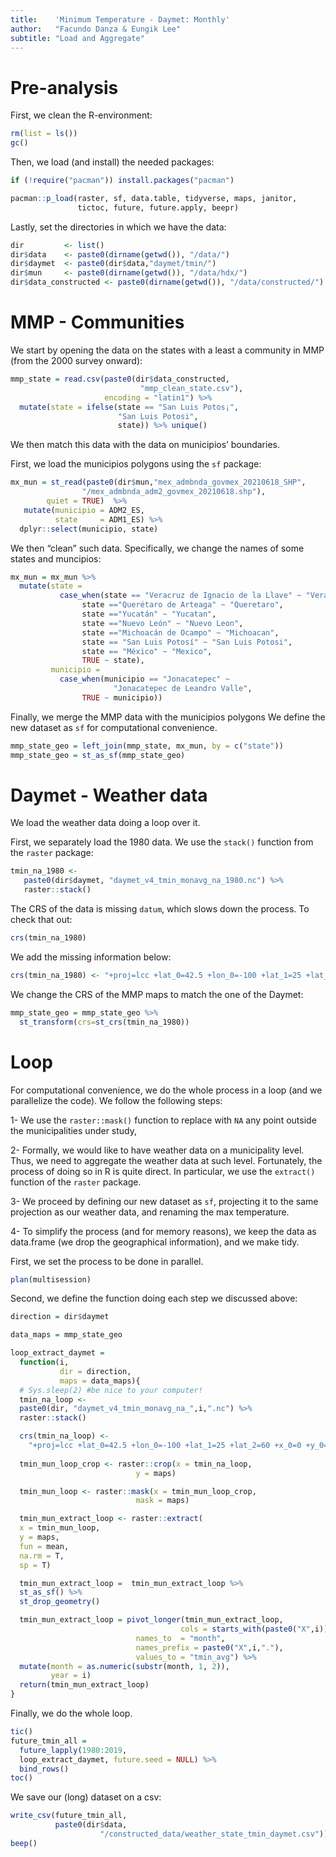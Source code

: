 ```yaml
---
title:    'Minimum Temperature - Daymet: Monthly'
author:   "Facundo Danza & Eungik Lee"
subtitle: "Load and Aggregate"
---
```


# Pre-analysis

First, we clean the R-environment:
```r
rm(list = ls())
gc()
```

Then, we load (and install) the needed packages:
```r
if (!require("pacman")) install.packages("pacman")

pacman::p_load(raster, sf, data.table, tidyverse, maps, janitor, 
               tictoc, future, future.apply, beepr)
```

Lastly, set the directories in which we have the data:
```r
dir         <- list()
dir$data    <- paste0(dirname(getwd()), "/data/")
dir$daymet  <- paste0(dir$data,"daymet/tmin/")
dir$mun     <- paste0(dirname(getwd()), "/data/hdx/")
dir$data_constructed <- paste0(dirname(getwd()), "/data/constructed/")
```


# MMP - Communities

We start by opening the data on the states with a least a community in MMP (from the 2000 survey onward):
```r
mmp_state = read.csv(paste0(dir$data_constructed, 
                             "mmp_clean_state.csv"), 
                     encoding = "latin1") %>% 
  mutate(state = ifelse(state == "San Luis Potos¡", 
                        "San Luis Potosi", 
                        state)) %>% unique()
```

We then match this data with the data on municipios' boundaries. 

First, we load the municipios polygons using the `sf` package:
```r
mx_mun = st_read(paste0(dir$mun,"mex_admbnda_govmex_20210618_SHP",
                "/mex_admbnda_adm2_govmex_20210618.shp"),
        quiet = TRUE)  %>%
   mutate(municipio = ADM2_ES,
          state     = ADM1_ES) %>%
  dplyr::select(municipio, state)
```

We then "clean" such data. Specifically, we change the names of some states and muncipios:
```r
mx_mun = mx_mun %>% 
  mutate(state = 
           case_when(state == "Veracruz de Ignacio de la Llave" ~ "Veracruz", 
                state =="Querétaro de Arteaga" ~ "Queretaro",
                state =="Yucatán" ~ "Yucatan",
                state =="Nuevo León" ~ "Nuevo Leon",
                state =="Michoacán de Ocampo" ~ "Michoacan",
                state == "San Luis Potosí" ~ "San Luis Potosi",
                state == "México" ~ "Mexico",
                TRUE ~ state),
         municipio = 
           case_when(municipio == "Jonacatepec" ~ 
                       "Jonacatepec de Leandro Valle",
                TRUE ~ municipio))
```


Finally, we merge the MMP data with the municipios polygons We define the new dataset as `sf` for computational convenience. 
```r
mmp_state_geo = left_join(mmp_state, mx_mun, by = c("state"))
mmp_state_geo = st_as_sf(mmp_state_geo)
```


# Daymet - Weather data

We load the weather data doing a loop over it. 

First, we separately load the 1980 data. We use the `stack()` function from the `raster` package:
```r
tmin_na_1980 <-
   paste0(dir$daymet, "daymet_v4_tmin_monavg_na_1980.nc") %>%
   raster::stack()
```

The CRS of the data is missing `datum`, which slows down the process. To check that out:
```r
crs(tmin_na_1980)
```

We add the missing information below:
```r
crs(tmin_na_1980) <- "+proj=lcc +lat_0=42.5 +lon_0=-100 +lat_1=25 +lat_2=60 +x_0=0 +y_0=0 +ellps=WGS84 +datum=WGS84 +units=m +no_defs"
```

We change the CRS of the MMP maps to match the one of the Daymet:
```r
mmp_state_geo = mmp_state_geo %>%
  st_transform(crs=st_crs(tmin_na_1980))
```


# Loop 

For computational convenience, we do the whole process in a loop (and we parallelize the code). We follow the following steps:

1- We use the `raster::mask()` function to replace with `NA` any point outside the municipalities under study,

2- Formally, we would like to have weather data on a municipality level. Thus, we need to aggregate the weather data at such level. Fortunately, the process of doing so in R is quite direct. In particular, we use the `extract()` function of the `raster` package.

3- We proceed by defining our new dataset as `sf`, projecting it to the same projection as our weather data, and renaming the max temperature. 

4- To simplify the process (and for memory reasons), we keep the data as data.frame (we drop the geographical information), and we make tidy.

First, we set the process to be done in parallel.
```r
plan(multisession)
```

Second, we define the function doing each step we discussed above:
```r
direction = dir$daymet

data_maps = mmp_state_geo

loop_extract_daymet = 
  function(i, 
           dir = direction,
           maps = data_maps){
  # Sys.sleep(2) #be nice to your computer!
  tmin_na_loop <-
  paste0(dir, "daymet_v4_tmin_monavg_na_",i,".nc") %>%
  raster::stack()

  crs(tmin_na_loop) <- 
    "+proj=lcc +lat_0=42.5 +lon_0=-100 +lat_1=25 +lat_2=60 +x_0=0 +y_0=0 +ellps=WGS84 +datum=WGS84 +units=m +no_defs"
  
  tmin_mun_loop_crop <- raster::crop(x = tmin_na_loop,
                            y = maps)

  tmin_mun_loop <- raster::mask(x = tmin_mun_loop_crop,
                            mask = maps)

  tmin_mun_extract_loop <- raster::extract(
  x = tmin_mun_loop,
  y = maps,
  fun = mean,
  na.rm = T,
  sp = T)

  tmin_mun_extract_loop =  tmin_mun_extract_loop %>%
  st_as_sf() %>%
  st_drop_geometry()

  tmin_mun_extract_loop = pivot_longer(tmin_mun_extract_loop,
                                      cols = starts_with(paste0("X",i)),
                            names_to  = "month",
                            names_prefix = paste0("X",i,"."),
                            values_to = "tmin_avg") %>%
  mutate(month = as.numeric(substr(month, 1, 2)),
         year = i)
  return(tmin_mun_extract_loop)
}
```

Finally, we do the whole loop.
```r
tic()
future_tmin_all = 
  future_lapply(1980:2019, 
  loop_extract_daymet, future.seed = NULL) %>%
  bind_rows()
toc()
```

We save our (long) dataset on a csv:
```r
write_csv(future_tmin_all, 
          paste0(dir$data,
                    "/constructed_data/weather_state_tmin_daymet.csv"))
beep()
```